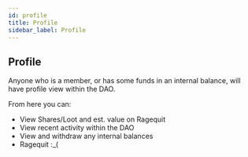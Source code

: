 ```yaml
---
id: profile
title: Profile
sidebar_label: Profile
---
```


## Profile

Anyone who is a member, or has some funds in an internal balance, will have profile view within the DAO.

From here you can:

- View Shares/Loot and est. value on Ragequit
- View recent activity within the DAO
- View and withdraw any internal balances
- Ragequit :\_(
